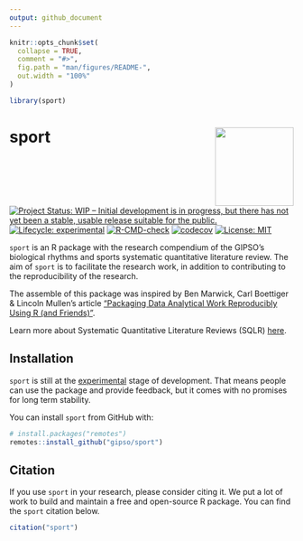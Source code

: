 ```yaml
---
output: github_document
---
```


<!-- README.md is generated from README.Rmd. Please edit that file -->

```r
knitr::opts_chunk$set(
  collapse = TRUE,
  comment = "#>",
  fig.path = "man/figures/README-",
  out.width = "100%"
)

library(sport)
```

# sport <a href='https://gipso.github.io/sport'><img src='man/figures/logo.png' align="right" height="139" /></a>

<!-- badges: start -->
[![Project Status: WIP – Initial development is in progress, but there has not yet been a stable, usable release suitable for the public.](https://www.repostatus.org/badges/latest/wip.svg)](https://www.repostatus.org/#wip)
[![Lifecycle: experimental](https://img.shields.io/badge/lifecycle-experimental-orange.svg)](https://lifecycle.r-lib.org/articles/stages.html#experimental)
[![R-CMD-check](https://github.com/gipso/sport/workflows/R-CMD-check/badge.svg)](https://github.com/gipso/sport/actions)
[![codecov](https://codecov.io/gh/gipso/sport/branch/main/graph/badge.svg)](https://codecov.io/gh/gipso/sport)
[![License: MIT](https://img.shields.io/badge/license-MIT-green)](https://choosealicense.com/licenses/mit/)
<!-- badges: end -->

`sport` is an R package with the research compendium of the GIPSO's biological rhythms and sports systematic quantitative literature review. The aim of `sport` is to facilitate the research work, in addition to contributing to the reproducibility of the research.

The assemble of this package was inspired by Ben Marwick, Carl Boettiger & Lincoln Mullen's article ["Packaging Data Analytical Work Reproducibly Using R (and Friends)"](https://doi.org/10.1080/00031305.2017.1375986).

Learn more about Systematic Quantitative Literature Reviews (SQLR) [here](https://www.griffith.edu.au/griffith-sciences/school-environment-science/research/systematic-quantitative-literature-review).

## Installation

`sport` is still at the [experimental](https://lifecycle.r-lib.org/articles/stages.html#experimental) stage of development. That means people can use the package and provide feedback, but it comes with no promises for long term stability.

You can install `sport` from GitHub with:

``` r
# install.packages("remotes")
remotes::install_github("gipso/sport")
```

## Citation

If you use `sport` in your research, please consider citing it. We put a lot of work to build and maintain a free and open-source R package. You can find the `sport` citation below.

```r
citation("sport")
```
